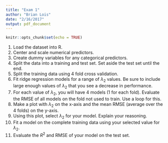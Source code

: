 ```yaml
---
title: "Exam 1"
author: "Brian Lois"
date: "2/16/2017"
output: pdf_document
---
```


```r
knitr::opts_chunk$set(echo = TRUE)
```

1. Load the dataset into R.
2. Center and scale numerical predictors.
3. Create dummy variables for any categorical predictors.
4. Split the data into a training and test set.  Set aside the test set until the end.
5. Split the training data using 4 fold cross validation.
6. Fit ridge regression models for a range of $\lambda_2$ values.  Be sure to include large enough values of $\lambda_2$ that you see a decrease in performance.
7. For each value of $\lambda_2$, you will have 4 models (1 for each fold).  Evaluate the RMSE of all models on the fold not used to train.  Use a loop for this.
8. Make a plot with $\lambda_2$ on the x-axis and the mean RMSE (average over the 4 folds) on the y-axis.
9. Using this plot, select $\lambda_2$ for your model.  Explain your reasoning.
10. Fit a model on the complete training data using your selected value for $\lambda_2$.
11. Evaluate the $R^2$ and RMSE of your model on the test set.